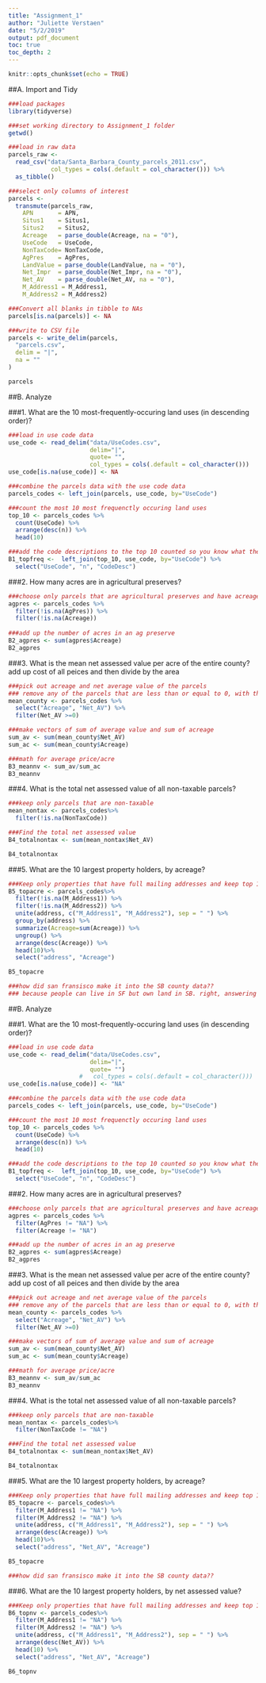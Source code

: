 ```yaml
---
title: "Assignment_1"
author: "Juliette Verstaen"
date: "5/2/2019"
output: pdf_document
toc: true
toc_depth: 2
---
```


```r
knitr::opts_chunk$set(echo = TRUE)
```

##A. Import and Tidy

```r

###load packages
library(tidyverse)

###set working directory to Assignment_1 folder
getwd()

###load in raw data
parcels_raw <- 
  read_csv("data/Santa_Barbara_County_parcels_2011.csv", 
            col_types = cols(.default = col_character())) %>%
  as_tibble()

###select only columns of interest
parcels <-
  transmute(parcels_raw,
    APN       = APN,
    Situs1    = Situs1,
    Situs2    = Situs2,
    Acreage   = parse_double(Acreage, na = "0"),
    UseCode   = UseCode,
    NonTaxCode= NonTaxCode,
    AgPres    = AgPres,
    LandValue = parse_double(LandValue, na = "0"),
    Net_Impr  = parse_double(Net_Impr, na = "0"),
    Net_AV    = parse_double(Net_AV, na = "0"),
    M_Address1 = M_Address1,
    M_Address2 = M_Address2)

###Convert all blanks in tibble to NAs    
parcels[is.na(parcels)] <- NA

###write to CSV file
parcels <- write_delim(parcels,
  "parcels.csv",
  delim = "|",
  na = ""
)

parcels
```

##B. Analyze

###1. What are the 10 most-frequently-occuring land uses (in descending order)? 
```r

###load in use code data
use_code <- read_delim("data/UseCodes.csv", 
                       delim="|", 
                       quote= "", 
                       col_types = cols(.default = col_character()))
use_code[is.na(use_code)] <- NA

###combine the parcels data with the use code data
parcels_codes <- left_join(parcels, use_code, by="UseCode")

###count the most 10 most frequenctly occuring land uses
top_10 <- parcels_codes %>%
  count(UseCode) %>%
  arrange(desc(n)) %>%
  head(10) 

###add the code descriptions to the top 10 counted so you know what they are
B1_topfreq <-  left_join(top_10, use_code, by="UseCode") %>%
  select("UseCode", "n", "CodeDesc")

```

###2. How many acres are in agricultural preserves?

```r

###choose only parcels that are agricultural preserves and have acreage values
agpres <- parcels_codes %>%
  filter(!is.na(AgPres)) %>%
  filter(!is.na(Acreage)) 
  
###add up the number of acres in an ag preserve
B2_agpres <- sum(agpres$Acreage)
B2_agpres

```

###3. What is the mean net assessed value per acre of the entire county?
add up cost of all peices and then divide by the area

```r

###pick out acreage and net average value of the parcels
### remove any of the parcels that are less than or equal to 0, with the assumption that is incorrect/unknown data
mean_county <- parcels_codes %>%
  select("Acreage", "Net_AV") %>%
  filter(Net_AV >=0)

###make vectors of sum of average value and sum of acreage
sum_av <- sum(mean_county$Net_AV)
sum_ac <- sum(mean_county$Acreage)

###math for average price/acre
B3_meannv <- sum_av/sum_ac
B3_meannv

```

###4. What is the total net assessed value of all non-taxable parcels?

```r

###keep only parcels that are non-taxable
mean_nontax <- parcels_codes%>%
  filter(!is.na(NonTaxCode))

###Find the total net assessed value
B4_totalnontax <- sum(mean_nontax$Net_AV)

B4_totalnontax

```


###5. What are the 10 largest property holders, by acreage? 

```r

###Keep only properties that have full mailing addresses and keep top 10 acreage wise
B5_topacre <- parcels_codes%>%
  filter(!is.na(M_Address1)) %>%
  filter(!is.na(M_Address2)) %>%
  unite(address, c("M_Address1", "M_Address2"), sep = " ") %>%
  group_by(address) %>%
  summarize(Acreage=sum(Acreage)) %>%
  ungroup() %>%
  arrange(desc(Acreage)) %>%
  head(10)%>%
  select("address", "Acreage")

B5_topacre

###how did san fransisco make it into the SB county data??
### because people can live in SF but own land in SB. right, answering my own questions!

``````

##B. Analyze

###1. What are the 10 most-frequently-occuring land uses (in descending order)? 
```r

###load in use code data
use_code <- read_delim("data/UseCodes.csv", 
                       delim="|", 
                       quote= "")
                    #   col_types = cols(.default = col_character()))
use_code[is.na(use_code)] <- "NA"

###combine the parcels data with the use code data
parcels_codes <- left_join(parcels, use_code, by="UseCode")

###count the most 10 most frequenctly occuring land uses
top_10 <- parcels_codes %>%
  count(UseCode) %>%
  arrange(desc(n)) %>%
  head(10) 

###add the code descriptions to the top 10 counted so you know what they are
B1_topfreq <-  left_join(top_10, use_code, by="UseCode") %>%
  select("UseCode", "n", "CodeDesc")

```

###2. How many acres are in agricultural preserves?

```r

###choose only parcels that are agricultural preserves and have acreage values
agpres <- parcels_codes %>%
  filter(AgPres != "NA") %>%
  filter(Acreage != "NA") 

###add up the number of acres in an ag preserve
B2_agpres <- sum(agpres$Acreage)
B2_agpres

```

###3. What is the mean net assessed value per acre of the entire county?
add up cost of all peices and then divide by the area

```r

###pick out acreage and net average value of the parcels
### remove any of the parcels that are less than or equal to 0, with the assumption that is incorrect/unknown data
mean_county <- parcels_codes %>%
  select("Acreage", "Net_AV") %>%
  filter(Net_AV >=0)

###make vectors of sum of average value and sum of acreage
sum_av <- sum(mean_county$Net_AV)
sum_ac <- sum(mean_county$Acreage)

###math for average price/acre
B3_meannv <- sum_av/sum_ac
B3_meannv

```

###4. What is the total net assessed value of all non-taxable parcels?

```r

###keep only parcels that are non-taxable
mean_nontax <- parcels_codes%>%
  filter(NonTaxCode != "NA")

###Find the total net assessed value
B4_totalnontax <- sum(mean_nontax$Net_AV)

B4_totalnontax

```


###5. What are the 10 largest property holders, by acreage? 

```r

###Keep only properties that have full mailing addresses and keep top 10 acreage wise
B5_topacre <- parcels_codes%>%
  filter(M_Address1 != "NA") %>%
  filter(M_Address2 != "NA") %>%
  unite(address, c("M_Address1", "M_Address2"), sep = " ") %>%
  arrange(desc(Acreage)) %>%
  head(10)%>%
  select("address", "Net_AV", "Acreage")

B5_topacre

###how did san fransisco make it into the SB county data??

```

###6. What are the 10 largest property holders, by net assessed value?

```r

###Keep only properties that have full mailing addresses and keep top 10 net assessed value wise
B6_topnv <- parcels_codes%>%
  filter(M_Address1 != "NA") %>%
  filter(M_Address2 != "NA") %>%
  unite(address, c("M_Address1", "M_Address2"), sep = " ") %>%
  arrange(desc(Net_AV)) %>%
  head(10) %>%
  select("address", "Net_AV", "Acreage")

B6_topnv

```
